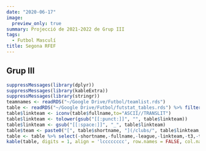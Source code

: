 ```yaml
---
date: "2020-06-17"
image:
  preview_only: true
summary: Projecció de 2021-2022 de Grup III
tags:
  - Futbol Masculí
title: Segona RFEF
---
```

## Grup III
```r
suppressMessages(library(dplyr))
suppressMessages(library(kableExtra))
suppressMessages(library(stringr))
teamnames <- readRDS("~/Google Drive/Futbol/teamlist.rds")
table <- readRDS("~/Google Drive/Futbol/futstat_tables.rds") %>% filter(league == 'segunda_division_rfef_3') %>% left_join(teamnames, by = "team") %>% arrange(rank) %>% mutate(league = str_sub(league,1,-3))
table$linkteam <- iconv(table$fullname,to="ASCII//TRANSLIT")
table$linkteam <- tolower(gsub("[[:punct:]]", "", table$linkteam))
table$linkteam <- gsub("[[:space:]]", "_", table$linkteam)
table$team <- paste0("[", table$shortname, "](/clubs/", table$linkteam,"_",table$league,")")
table <- table %>% select(-shortname,-fullname,-league,-linkteam,-t3,-t4)
kable(table, digits = 1, align = 'lcccccccc', row.names = FALSE, col.names = c('Club', 'Class.', 'Punts', 'Ascens Dir.', 'Playoff', 'Descens', 'Favor', 'Contra', 'Qualitat')) %>% add_header_above(c('Projecció de la Classificació' = 1, 'Mitjana' = 2, 'Probabilitat (%)' = 3, 'xGols' = 3)) %>% column_spec(1, bold = T) %>% column_spec(3, border_right = T) %>% column_spec(6, border_right = T)
```
